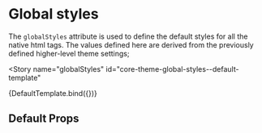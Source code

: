# Global styles


<BreadCrumb
  token="globalStyles"
/>

The `globalStyles` attribute is used to define the default styles for all the native html tags. The values defined here are derived from the previously defined higher-level theme settings;

<Story
  name="globalStyles"
  id="core-theme-global-styles--default-template"
>
  {DefaultTemplate.bind({})}
</Story>

## Default Props
